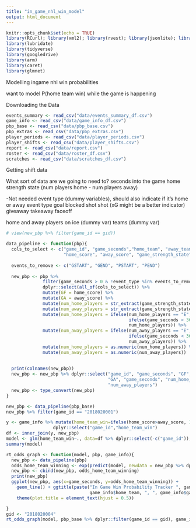 ---
title: "in_game_nhl_win_model"
output: html_document
---

```{r setup, include=FALSE}
knitr::opts_chunk$set(echo = TRUE)
library(RCurl); library(xml2); library(rvest); library(jsonlite); library(foreach)
library(lubridate)
library(tidyverse)
library(googledrive)
library(arm)
library(caret)
library(glmnet)
```


Modelling ingame nhl win probabilities

want to model P(home team win) while the game is happening

Downloading the Data
```{r message=FALSE}
events_summary <- read_csv("data/events_summary_df.csv")
game_info <- read_csv("data/game_info_df.csv")
pbp_base <- read_csv("data/pbp_base.csv")
pbp_extras <- read_csv("data/pbp_extras.csv")
player_periods <- read_csv("data/player_periods.csv")
player_shifts <- read_csv("data/player_shifts.csv")
report <- read_csv("data/report.csv")
roster <- read_csv("data/roster_df.csv")
scratches <- read_csv("data/scratches_df.csv")
```

Getting shift data

What sort of data are we going to need to?
  seconds into the game
  home strength state (num players home - num players away)
  
  -Not needed
  event type (dummy variables), should also indicate if it's home or away event type 
    goal
    blocked shot
    shot (xG might be a better indicator)
    giveaway
    takeaway
    faceoff
    
  home and away players on ice (dummy var)
  teams (dummy var)
  
  
```{r}
# view(new_pbp %>% filter(game_id == gid))

data_pipeline <- function(pbp){
  cols_to_select <- c("game_id", "game_seconds","home_team", "away_team",
                      "home_score", "away_score", "game_strength_state", "event_type")
  
  events_to_remove <- c("GSTART", "GEND", "PSTART", "PEND")
  
  new_pbp <- pbp %>% 
              filter(game_seconds > 0 & !event_type %in% events_to_remove) %>% 
              dplyr::select(all_of(cols_to_select)) %>%
              mutate(GF = home_score) %>%
              mutate(GA = away_score) %>%
              mutate(num_home_players = str_extract(game_strength_state, "^.")) %>%
              mutate(num_away_players = str_extract(game_strength_state, ".$")) %>%
              mutate(num_home_players = ifelse(num_home_players == "E", 
                                               ifelse(game_seconds < 3600, "5", "3"), 
                                               num_home_players)) %>%
              mutate(num_away_players = ifelse(num_away_players == "E", 
                                               ifelse(game_seconds < 3600, "5", "3"),
                                               num_away_players)) %>%
              mutate(num_home_players = as.numeric(num_home_players)) %>%
              mutate(num_away_players = as.numeric(num_away_players))
    
    
  print(colnames(new_pbp))
  new_pbp <- new_pbp %>% dplyr::select("game_id", "game_seconds", "GF", 
                                       "GA", "game_seconds", "num_home_players", 
                                       "num_away_players")
  new_pbp <- type_convert(new_pbp) 
}

new_pbp <- data_pipeline(pbp_base)
new_pbp %>% filter(game_id == "2018020001")
```

```{r}
y <- game_info %>% mutate(home_team_win=ifelse(home_score>away_score, 1, 0)) %>% 
                  dplyr::select("game_id","home_team_win")
df <- inner_join(y, new_pbp)
model <- glm(home_team_win~., data=df %>% dplyr::select(-c("game_id")), family="binomial")
summary(model) 
```


```{r}
rt_odds_graph <- function(model, pbp, game_info){
  new_pbp <- data_pipeline(pbp)
  odds_home_team_winning <- exp(predict(model, newdata = new_pbp %>% dplyr::select(-c("game_id"))))
  new_pbp <- cbind(new_pbp, odds_home_team_winning)
  print(new_pbp)
  ggplot(new_pbp, aes(x=game_seconds, y=odds_home_team_winning)) + 
    geom_line() + ggtitle(paste("In Game Win Probability Tracker ", game_info$away_team, " @ ", 
                                game_info$home_team, ", ", game_info$game_date, sep="")) +
    theme(plot.title = element_text(hjust = 0.5))

}
gid <- "2018020004"
rt_odds_graph(model, pbp_base %>% dplyr::filter(game_id == gid), game_info %>% dplyr::filter(game_id == gid))
```


